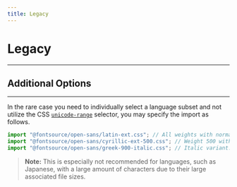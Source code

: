```yaml
---
title: Legacy
---
```


# Legacy

---

<CarbonAd />

## Additional Options

---

In the rare case you need to individually select a language subset and not utilize the CSS [`unicode-range`](https://developer.mozilla.org/en-US/docs/Web/CSS/@font-face/unicode-range) selector, you may specify the import as follows.

```jsx
import "@fontsource/open-sans/latin-ext.css"; // All weights with normal style included.
import "@fontsource/open-sans/cyrillic-ext-500.css"; // Weight 500 with normal style.
import "@fontsource/open-sans/greek-900-italic.css"; // Italic variant.
```

> **Note:** This is especially not recommended for languages, such as Japanese, with a large amount of characters due to their large associated file sizes.
